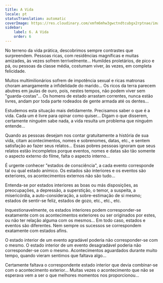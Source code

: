 ```yaml
---
title: A Vida
locale: pt
statusTranslation: automatic
coverImage: https://res.cloudinary.com/xmfm6mhw3gwctndtcubgx2rptnae/image/upload/v1740468922/small_cover_tratado_de_psicologia_revolucionaria_a4c0dca4e0.webp
sidebar:
    label: 6. A Vida
    order: 6
---
```

No terreno da vida prática, descobrimos sempre contrastes que surpreendem. Pessoas ricas, com residências magníficas e muitas amizades, às vezes sofrem terrivelmente... Humildes proletários, de pico e pá, ou pessoas da classe média, costumam viver, às vezes, em completa felicidade.

Muitos multimilionários sofrem de impotência sexual e ricas matronas choram amargamente a infidelidade do marido... Os ricos da terra parecem abutres em jaulas de ouro, pois, nestes tempos, não podem viver sem "guarda-costas"... Os homens de estado arrastam correntes, nunca estão livres, andam por toda parte rodeados de gente armada até os dentes...

Estudemos esta situação mais detidamente. Precisamos saber o que é a vida. Cada um é livre para opinar como quiser... Digam o que disserem, certamente ninguém sabe nada, a vida resulta um problema que ninguém entende...

Quando as pessoas desejam nos contar gratuitamente a história de sua vida, citam acontecimentos, nomes e sobrenomes, datas, etc., e sentem satisfação ao fazer seus relatos... Essas pobres pessoas ignoram que seus relatos estão incompletos porque eventos, nomes e datas são tão somente o aspecto externo do filme, falta o aspecto interno...

É urgente conhecer "estados de consciência", a cada evento corresponde tal ou qual estado anímico. Os estados são interiores e os eventos são exteriores, os acontecimentos externos não são tudo...

Entenda-se por estados interiores as boas ou más disposições, as preocupações, a depressão, a superstição, o temor, a suspeita, a misericórdia, a auto-consideração, a sobre-estimação de si mesmo; estados de sentir-se feliz, estados de gozo, etc., etc., etc.

Inquestionavelmente, os estados interiores podem corresponder-se exatamente com os acontecimentos exteriores ou ser originados por estes, ou não ter relação alguma com os mesmos... Em todo caso, estados e eventos são diferentes. Nem sempre os sucessos se correspondem exatamente com estados afins.

O estado interior de um evento agradável poderia não corresponder-se com o mesmo. O estado interior de um evento desagradável poderia não corresponder-se com o mesmo. Acontecimentos aguardados durante muito tempo, quando vieram sentimos que faltava algo...

Certamente faltava o correspondente estado interior que devia combinar-se com o acontecimento exterior... Muitas vezes o acontecimento que não se esperava vem a ser o que melhores momentos nos proporcionou...

